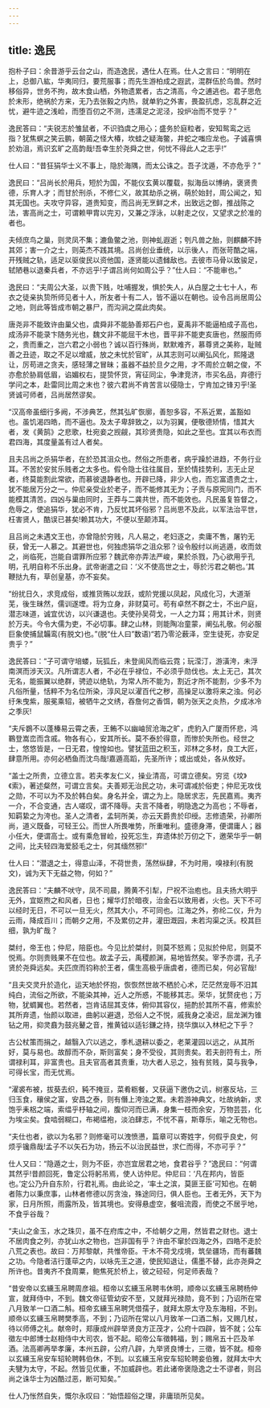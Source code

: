 ```yaml
---
---
---
```

title: 逸民
---




抱朴子曰：余昔游乎云台之山，而造逸民，遇仕人在焉。仕人之言曰：“明明在上，总御八紘，华夷同归，要荒服事；而先生游柏成之遐武，混群伍於鸟兽。然时移俗异，世务不拘，故木食山栖，外物遗累者，古之清高，今之逋逃也。君子思危於未形，绝祸於方来，无乃去张毅之内热，就单豹之外害，畏盈抗虑，忘乱群之近忧，避牛迹之浅崄，而堕百仞之不测，违濡足之泥泾，投炉冶而不觉乎？”

逸民答曰：“夫锐志於雏鼠者，不识驺虞之用心；盛务於庭粒者，安知鸳鸾之远指？犹焦螟之笑云鹏，朝菌之怪大椿，坎蛙之疑海鳖，井蛇之嗤应龙也。子诚喜惧於劝沮，焉识玄旷之高韵哉!吾幸生於尧舜之世，何忧不得此人之志乎!”

仕人曰：“昔狂狷华士义不事上，隐於海隅，而太公诛之。吾子沈遁，不亦危乎？”

逸民曰：“吕尚长於用兵，短於为国，不能仪玄黄以覆载，拟海岳以博纳，褒贤贵德，乐育人才；而甘於刑杀，不修仁义，故其劫杀之祸，萌於始封，周公闻之，知其无国也。夫攻守异容，道贵知变，而吕尚无烹鲜之术，出致远之御，推战陈之法，害高尚之士，可谓赖甲胄以完刃，又兼之浮泳，以射走之仪，又望求之於准的者也。

夫倾庶鸟之巢，则灵凤不集；漉鱼鳖之池，则神虬遐逝；刳凡兽之胎，则麒麟不跱其郊；害一介之士，则英杰不践其境。吕尚创业垂统，以示後人，而张苛酷之端，开残贼之轨，适足以驱俊民以资他国，逐贤能以遗雠敌也。去彼市马骨以致骏足，轼陋巷以退秦兵者，不亦远乎!子谓吕尚何如周公乎？”仕人曰：“不能审也。”

逸民曰：“夫周公大圣，以贵下贱，吐哺握发，惧於失人，从白屋之士七十人，布衣之徒亲执贽所师见者十人，所友者十有二人，皆不逼以在朝也。设令吕尚居周公之地，则此等皆成市朝之暴尸，而沟涧之腐此肉矣。

唐尧非不能致许由巢父也，虞舜非不能胁善郑石户也，夏禹非不能逼柏成子高也，成汤非不能录卞随务光也，魏文非不能屈干木也，晋平非不能吏亥唐也，然服而师之，贵而重之，岂六君之小弱也？诚以百行殊尚，默默难齐，慕尊贤之美称，耻贼善之丑迹，取之不足以增威，放之未忧於官旷，从其志则可以阐弘风化，熙隆退让，厉苟进之贪夫，感轻薄之冒昧；虽器不益於旦夕之用，才不周於立朝之俊，不亦愈於胁肩低眉，谄媚权右，提贽怀货，宵征同尘，争津竞济，市买名品，弃德行学问之本，赴雷同比周之末也？彼六君尚不肯苦言以侵隐士，宁肯加之锋刃乎!圣贤诚可师者，吕尚居然谬矣。

“汉高帝虽细行多阙，不涉典艺，然其弘旷恢廓，善恕多容，不系近累，盖豁如也。虽饥渴四皓，而不逼也。及太子卑辞致之，以为羽翼，便敬德矫情，惜其大者，发《黄鹄》之悲歌，杜宛妾之觊觎，其珍贤贵隐，如此之至也。宜其以布衣而君四海，其度量盖有过人者矣。

且夫吕尚之杀狷华者，在於恐其沮众也。然俗之所患者，病乎躁於进趋，不务行业耳。不苦於安贫乐贱者之太多也。假令隐士往往属目，至於情挂势利，志无止足者，终莫能割此常欲，而慕彼退静者也。开辟已降，非少人也，而忘富遗贵之士，犹不能居万分之一。仲尼亲受业於老子，而不能修其无为；子贡与原宪同门，而不能模其清苦。四凶与巢由同时，王莽与二龚共世，而不能效也。凡民虽复笞督之，危辱之，使追狷华，犹必不肯，乃反忧其坏俗邪？吕尚思不及此，以军法治平世，枉害贤人，酷误已甚矣!赖其功大，不便以至颠沛耳。

且吕尚之未遇文王也，亦曾隐於穷贱，凡人易之，老妇逐之，卖庸不售，屠钓无获，曾无一人慕之。其避世也，何独虑狷华之沮众邪？设令殷纣以尚逃遁，收而敛之，尚临死，岂能自谓罪所应邪？魏武帝亦弄法严峻，果於杀戮，乃心欲用乎孔明，孔明自称不乐出身。武帝谢遣之曰：‘义不使高世之士，辱於污君之朝也。’其鞭挞九有，草创皇基，亦不妄矣。

“纷扰日久，求竞成俗，或推货贿以龙跃，或阶党援以凤起，风成化习，大道渐芜，後生昧然，儒训遂堙。将为立身，非财莫可。苟有卓然不群之士，不出户庭，潜志味道，诚宜优访，以兴谦退也。夫使孙吴荷戈，一人之力耳；用其计术，则贤於万夫。今令大儒为吏，不必切事。肆之山林，则能陶冶童蒙，阐弘礼敬。何必服巨象使捕鼠韛鸾(有脱文)也。”(脱“仕人曰”数语)“若乃零沦薮泽，空生徒死，亦安足贵乎？”

逸民答曰：“子可谓守培蝼，玩狐丘，未登阆风而临云霓；玩滢汀，游潢洿，未浮南溟而涉天汉。凡所谓志人者，不必在乎禄位，不必须乎勋伐也。太上无己，其次无名，能振翼以绝群，骋迹以绝轨，为常人所不能为，割近才所不能割，少多不为凡俗所量，恬粹不为名位所染，淳风足以濯百代之秽，高操足以激将来之浊。何必纡朱曳紫，服冕乘轺，被牺牛之文绣，吞詹何之香饵，朝为张天之炎热，夕成冰冷之季灰!

“夫斥鷃不以蓬榛易云霄之表，王鲔不以幽岫贸沧海之旷，虎豹入广厦而怀悲，鸿鶤登嵩峦而含戚。物各有心，安其所长。莫不泰於得意，而惨於失所也。经世之士，悠悠皆是，一日无君，惶惶如也。譬犹蓝田之积玉，邓林之多材，良工大匠，肆意所用。亦何必栖鱼而沈鸟哉!嘉遁高蹈，先圣所许；或出或处，各从攸好。

“盖士之所贵，立德立言。若夫孝友仁义，操业清高，可谓立德矣。穷览《坟》《索》，著述粲然，可谓立言矣。夫善郑无治民之功，未可谓减於俗吏；仲尼无攻伐之勋，不可以为不及於韩白矣。身名并全，谓之为上。隐居求志，先民嘉焉。夷齐一介，不合变通，古人嗟叹，谓不降辱。夫言不降者，明隐逸之为高也；不辱者，知羁絷之为洿也。圣人之清者，孟轲所美，亦云天爵贵於印绶。志修遗荣，孙卿所尚，道义既备，可轻王公。而世人所畏唯势，所重唯利。盛德身滞，便谓庸人；器小任大，便谓高士。或有乘危冒崄，投死忘生，弃遗体於万仞之下，邀荣华乎一朝之间，比夫轻四海爱胫毛之士，何其缅然邪!”

仕人曰：“潜退之士，得意山泽，不荷世贵，荡然纵肆，不为时用，嗅禄利(有脱文)，诚为天下无益之物，何如？”

逸民答曰：“夫麟不吠守，凤不司晨，腾黄不引犁，尸祝不治庖也。且夫扬大明乎无外，宜妪煦之和风者，日也；耀华灯於暗夜，治金石以致用者，火也。天下不可以经时无日，不可以一旦无火，然其大小，不可同也。江海之外，弥纶二仪，升为云雨，降成百川；而朝夕之用，不及累仞之井，灌田溉园，未若沟渠之沃。校其巨细，孰为旷哉？

桀纣，帝王也；仲尼，陪臣也。今见比於桀纣，则莫不怒焉；见拟於仲尼，则莫不悦焉。尔则贵贱果不在位也。故孟子云，禹稷颜渊，易地皆然矣。宰予亦谓，孔子贤於尧舜远矣。夫匹庶而钧称於王者，儒生高极乎唐虞者，德而已矣，何必官哉!

“且夫交灵升於造化，运天地於怀抱，恢恢然世故不栖於心术，茫茫然宠辱不汨其纯白，流俗之所欲，不能染其神，近人之所惑，不能移其志。荣华，犹赘疣也；万物，犹蜩翼也。若然者，岂肯诘屈其支体，俯仰其容仪，挹酌於其所不喜，修索於其所弃遗，怡颜以取进，曲躬以避退，恐俗人之不悦，戚我身之凌迟，屈龙渊为锥钻之用，抑灵鼖为鼓兆鼙之音，推黄钺以适钐鎌之持，挠华旗以入林杞之下乎？

古公杖策而捐之，越翳入穴以逃之，季札退耕以委之，老莱灌园以远之，从其所好，莫与易也。故醇而不杂，斯则富矣；身不受役，其则贵矣。若夫剖符有土，所谓禄利耳，非富贵也。且夫官高者其责重，功大者人忌之，独有贫贱，莫与我争，可得长宝，而无忧焉。

“濯裘布被，拔葵去织，豘不掩豆，菜肴粝餐，又获逼下邀伪之讥，树塞反坫，三归玉食，穰侯之富，安昌之泰，则有僭上洿浊之累。未若游神典文，吐故纳新，求饱乎耒梠之端，索缊乎杼轴之间，腹仰河而已满，身集一枝而余安，万物芸芸，化为埃尘矣。食啮弱糊口，布褐缊袍，淡泊肆志，不忧不喜，斯尊乐，喻之无物也。

“夫仕也者，欲以为名邪？则修毫可以洩愤懑，篇章可以寄姓字，何假乎良史，何烦乎镵鼎哉!孟子不以矢石为功，扬云不以治民益世，求仁而得，不亦可乎？”

仕人又曰：“隐遁之士，则为不臣，亦岂宜居君之地，食君谷乎？”逸民曰：“何谓其然乎!昔颜回死，鲁定公将躬吊焉，使人访仲尼。仲尼曰：‘凡在邦内，皆臣也。’定公乃升自东阶，行君礼焉。由此论之，‘率土之滨，莫匪王臣’可知也。在朝者陈力以秉庶事，山林者修德以厉贪浊，殊途同归，俱人臣也。王者无外，天下为家，日月所照，雨露所及，皆其境也。安得悬虚空，餐咀流霞，而使之不居乎地，不食乎谷哉？

“夫山之金玉，水之珠贝，虽不在府库之中，不给朝夕之用，然皆君之财也。退士不居肉食之列，亦犹山水之物也，岂非国有乎？许由不窜於四海之外，四皓不走於八荒之表也。故曰：万邦黎献，共惟帝臣。干木不荷戈戍境，筑垒疆场，而有蕃魏之功。今隐者洁行蓬荜之内，以咏先王之道，使民知退让，儒墨不替，此亦尧舜之所许也。昔夷齐不食周粟，鲍焦死於桥上，彼之硁硁，何足师表哉？

“昔安帝以玄纁玉帛聘周彦祖。桓帝以玄纁玉帛聘韦休明，顺帝以玄纁玉帛聘杨仲宣，就拜侍中，不到。魏文帝征管幼安不至，又就拜光禄勋，竟不到；乃诏所在常八月致羊一口酒二斛。桓帝玄纁玉帛聘凭借孺子，就拜太原太守及东海相，不到。顺帝以玄纁玉帛聘樊季高，不到；乃诏所在常以八月致羊一口酒二斛，又赐几杖，待以师傅之礼。献帝时，郑康成州辟举贤良方正茂才，公府十四辟，皆不就；公车徵左中郎博士赵相侍中大司农，皆不起。昭帝公车徵韩福，到；赐帛五十匹及羊酒。法高卿再举孝廉，本州五辟，公府八辟，九举贤良博士，三徵，皆不就。桓帝以玄纁玉帛安车轺轮聘韩伯休，不到。以玄纁玉帛安车轺轮聘妾伯雅，就拜太中大夫犍为太守，不起。然皆见优重，不加威辟也。若此诸帝褒隐逸之士不谬者，则吕尚之诛华士为凶酷过恶，断可知矣。”

仕人乃怅然自失，慨尔永叹曰：“始悟超俗之理，非庸琐所见矣。